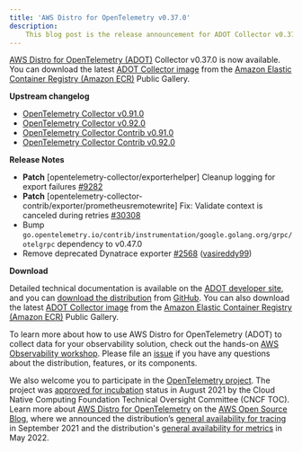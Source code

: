 ```yaml
---
title: 'AWS Distro for OpenTelemetry v0.37.0'
description:
    This blog post is the release announcement for ADOT Collector v0.37.0
---
```



<SectionSeparator />

[AWS Distro for OpenTelemetry (ADOT)](https://aws-otel.github.io/) Collector v0.37.0 is now available.
You can download the latest [ADOT Collector image](https://gallery.ecr.aws/aws-observability/aws-otel-collector) from the
[Amazon Elastic Container Registry (Amazon ECR)](https://aws.amazon.com/ecr/) Public Gallery.

<SectionSeparator />

**Upstream changelog**

* [OpenTelemetry Collector v0.91.0](https://github.com/open-telemetry/opentelemetry-collector/releases/tag/v0.91.0)
* [OpenTelemetry Collector v0.92.0](https://github.com/open-telemetry/opentelemetry-collector/releases/tag/v0.92.0)
* [OpenTelemetry Collector Contrib v0.91.0](https://github.com/open-telemetry/opentelemetry-collector-contrib/releases/tag/v0.91.0)
* [OpenTelemetry Collector Contrib v0.92.0](https://github.com/open-telemetry/opentelemetry-collector-contrib/releases/tag/v0.92.0)

**Release Notes**
- **Patch** [opentelemetry-collector/exporterhelper] Cleanup logging for export failures [#9282](https://github.com/open-telemetry/opentelemetry-collector/pull/9282)
- **Patch** [opentelemetry-collector-contrib/exporter/prometheusremotewrite] Fix: Validate context is canceled during retries [#30308](https://github.com/open-telemetry/opentelemetry-collector-contrib/pull/30308)
- Bump `go.opentelemetry.io/contrib/instrumentation/google.golang.org/grpc/otelgrpc` dependency to v0.47.0
- Remove deprecated Dynatrace exporter [\#2568](https://github.com/aws-observability/aws-otel-collector/pull/2568) ([vasireddy99](https://github.com/vasireddy99))


**Download**

Detailed technical documentation is available on the [ADOT developer site](https://aws-otel.github.io/),
and you can [download the distribution](https://aws-otel.github.io/download) from
[GitHub](https://github.com/aws-observability/aws-otel-collector/releases/tag/v0.37.0).
You can also download the latest [ADOT Collector image](https://gallery.ecr.aws/aws-observability/aws-otel-collector)
from the [Amazon Elastic Container Registry (Amazon ECR)](https://aws.amazon.com/ecr/) Public Gallery.

To learn more about how to use AWS Distro for OpenTelemetry (ADOT) to collect data for your observability solution,
check out the hands-on [AWS Observability workshop](https://observability.workshop.aws/en/adot.html).
Please file an [issue](https://github.com/aws-observability/aws-otel-community/issues) if you have any
questions about the distribution, features, or its components.

We also welcome you to participate in the [OpenTelemetry project](https://github.com/open-telemetry).
The project was [approved for incubation](https://www.cncf.io/blog/2021/08/26/opentelemetry-becomes-a-cncf-incubating-project/) status
in August 2021 by the Cloud Native Computing Foundation Technical Oversight Committee (CNCF TOC). Learn more about
[AWS Distro for OpenTelemetry](https://aws.amazon.com/blogs/opensource/category/management-tools/aws-distro-for-opentelemetry/) on the
[AWS Open Source Blog](https://aws.amazon.com/blogs/opensource/category/management-tools/aws-distro-for-opentelemetry/), where we announced
the distribution’s [general availability for tracing](https://aws.amazon.com/blogs/opensource/aws-distro-for-opentelemetry-is-now-ga-for-tracing/) in September 2021
and the distribution's [general availability for metrics](https://aws.amazon.com/blogs/opensource/aws-distro-for-opentelemetry-is-now-generally-available-for-metrics/) in May 2022.
